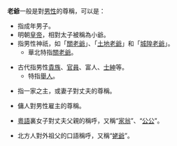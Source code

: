 '''老爺'''一般是對[[男性|男性]]的尊稱，可以是：
* 指成年男子。
* 明朝[[皇帝|皇帝]]，相對太子被稱為小爺。
* 指男性神祇，如「[[關帝|關老爺]]」、「[[土地神|土地老爺]]」和「[[城隍爺|城隍老爺]]」。
** 華北特指[[關老爺|關老爺]]。

* 古代指男性[[貴族|貴族]]、[[官員|官員]]、富人、[[士紳|士紳]]等。
** 特指[[舉人|舉人]]。

* 指一家之主，或妻子對丈夫的尊稱。

* 傭人對男性雇主的尊稱。

* [[粵語|粵語]]裏女子對丈夫父親的稱呼，又稱“[[家翁|家翁]]”、“[[公公|公公]]”。

* 北方人對外祖父的口語稱呼，又稱“[[姥爺|姥爺]]”。

{{disambig|Cat=二字中國相關消歧義}}